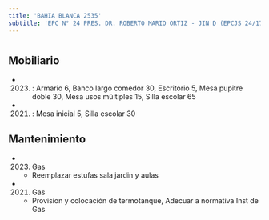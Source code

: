 ```yaml
---
title: 'BAHIA BLANCA 2535'
subtitle: 'EPC N° 24 PRES. DR. ROBERTO MARIO ORTIZ - JIN D (EPCJS 24/17°) VICTORIA OCAMPO'
---
```


#


## Mobiliario

*  (2023) : Armario 6, Banco largo comedor 30, Escritorio 5, Mesa pupitre doble 30, Mesa usos múltiples 15, Silla escolar 65 

*  (2021) : Mesa inicial 5, Silla escolar 30 





## Mantenimiento

*  (2023) Gas 
    + Reemplazar estufas sala jardin y aulas

*  (2021) Gas 
    + Provision y colocación de termotanque, Adecuar a normativa Inst de Gas



